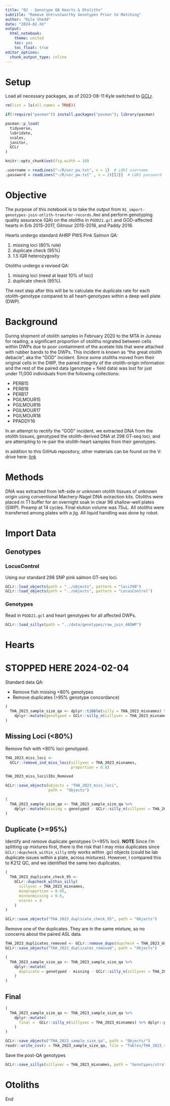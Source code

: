 ```yaml
---
title: "02 - Genotype QA Hearts & Otoliths"
subtitle: "Remove Untrustworthy Genotypes Prior to Matching"
author: "Kyle Shedd"
date: "2024-02-XX"
output:
  html_notebook:
    theme: united
    toc: yes
    toc_float: true
editor_options: 
  chunk_output_type: inline
---
```


# Setup

Load all necessary packages, as of 2023-08-11 Kyle switched to [GCLr](https://github.com/commfish/GCLr).
```r
rm(list = ls(all.names = TRUE))

if(!require("pacman")) install.packages("pacman"); library(pacman)

pacman::p_load(
  tidyverse,
  lubridate,
  scales,
  janitor,
  GCLr
)

knitr::opts_chunk$set(fig.width = 10)

.username = readLines("~/R/usr_pw.txt", n = 1)  # LOKI username
.password = readLines("~/R/usr_pw.txt" , n = 2)[[2]]  # LOKI password
```

# Objective

The purpose of this notebook is to take the output from `01_import-genotypes-join-otlith-transfer-records.Rmd` and perform genotyping quality assurance (QA) on the otoliths in `PGOD21.gcl` and GOD-affected hearts in Erb 2015-2017, Gilmour 2015-2018, and Paddy 2016.

Hearts undergo standard AHRP PWS Pink Salmon QA:  

  1) missing loci (80% rule)
  2) duplicate check (95%)
  3) 1.5 IQR heterozygosity

Otoliths undergo a revised QA:  

  1) missing loci (need at least 10% of loci)
  2) duplicate check (95%).

The next step after this will be to calculate the duplicate rate for each otolith-genotype compared to all heart-genotypes within a deep well plate (DWP).

# Background

During shipment of otolith samples in February 2020 to the MTA in Juneau for reading, a significant proportion of otoliths migrated between cells within DWPs due to poor containment of the acetate lids that were attached with rubber bands to the DWPs. This incident is known as "the great otolith debacle", aka the "GOD" incident. Since some otoliths moved from their original cells in the DWP, the paired integrity of the otolith-origin information and the rest of the paired data (genotype + field data) was lost for just under 11,000 individuals from the following collections:  

  * PERB15
  * PERB16
  * PERB17
  * PGILMOUR15
  * PGILMOUR16
  * PGILMOUR17
  * PGILMOUR18
  * PPADDY16

In an attempt to rectify the "GOD" incident, we extracted DNA from the otolith tissues, genotyped the otolith-derived DNA at 298 GT-seq loci, and are attempting to re-pair the otolith-heart samples from their genotypes.  

In addition to this GitHub repository, other materials can be found on the V: drive here:
[link](V:\Lab\Loki\Collection raw data sheets\Pink\Otolith Extravaganza\GOD Event 2020_2021)

# Methods

DNA was extracted from left-side or unknown otolith tissues of unknown origin using conventional Machery-Nagel DNA extraction kits. Otoliths were placed in T1 buffer for an overnight soak in clear 96 shallow-well plates (SWP). Preamp at 14 cycles. Final elution volume was 75uL. All otoliths were transferred among plates with a jig. All liquid handling was done by robot.

# Import Data

## Genotypes

### LocusControl

Using our standard 298 SNP pink salmon GT-seq loci.
```r
GCLr::load_objects(path = "../objects", pattern = "loci298")
GCLr::load_objects(path = "../objects", pattern = "LocusControl")
```

### Genotypes

Read in `PGOD21.gcl` and heart genotypes for all affected DWPs.
```r
GCLr::load_sillys(path = "../data/genotypes/raw_join_48DWP")
```

# Hearts

# STOPPED HERE 2024-02-04

Standard data QA:

  * Remove fish missing <80% genotypes
  * Remove duplicates (>95% genotype concordance)

```r
(
  THA_2023_sample_size_qa <- dplyr::tibble(silly = THA_2023_mixnames) %>%
    dplyr::mutate(genotyped = GCLr::silly_n(sillyvec = THA_2023_mixnames) %>% dplyr::pull(n))
)
```

## Missing Loci (<80%)

Remove fish with <80% loci genotyped.
```r
THA_2023_miss_loci <-
  GCLr::remove_ind_miss_loci(sillyvec = THA_2023_mixnames,
                             proportion = 0.8)

THA_2023_miss_loci$IDs_Removed

GCLr::save_objects(objects = "THA_2023_miss_loci",
                   path =  "Objects")

(
  THA_2023_sample_size_qa <- THA_2023_sample_size_qa %>%
    dplyr::mutate(missing = genotyped - GCLr::silly_n(sillyvec = THA_2023_mixnames) %>% dplyr::pull(n))
)
```

## Duplicate (>=95%)

Identify and remove duplicate genotypes (>=95% loci).
**NOTE** Since I'm splitting up mixtures first, there is the risk that I may miss duplicates since `GCLr::dupcheck_within_silly` only works within .gcl objects (could be lab duplicate issues within a plate, across mixtures). However, I compared this to K212 QC, and we identified the same two duplicates.
```r
(
  THA_2023_duplicate_check_95 <-
    GCLr::dupcheck_within_silly(
      sillyvec = THA_2023_mixnames,
      minproportion = 0.95,
      minnonmissing = 0.6,
      ncores = 4
    )
)

GCLr::save_objects("THA_2023_duplicate_check_95", path = "Objects")
```

Remove one of the duplicates. They are in the same mixture, so no concerns about the paired ASL data.
```r
THA_2023_duplicates_removed <- GCLr::remove_dups(dupcheck = THA_2023_duplicate_check_95, remove_both = FALSE)
GCLr::save_objects("THA_2023_duplicates_removed", path = "Objects")

(
  THA_2023_sample_size_qa <- THA_2023_sample_size_qa %>%
    dplyr::mutate(
      duplicate = genotyped - missing - GCLr::silly_n(sillyvec = THA_2023_mixnames) %>% dplyr::pull(n)
    )
)
```

## Final

```r
(
  THA_2023_sample_size_qa <- THA_2023_sample_size_qa %>%
    dplyr::mutate(
      final =  GCLr::silly_n(sillyvec = THA_2023_mixnames) %>% dplyr::pull(n)
    )
)

GCLr::save_objects("THA_2023_sample_size_qa", path = "Objects/")
readr::write_csv(x = THA_2023_sample_size_qa, file = "Tables/THA_2023_sample_size_qa.csv")
```

Save the post-QA genotypes
```r
GCLr::save_sillys(sillyvec = THA_2023_mixnames, path = "Genotypes/strata_postQA/")
```

# Otoliths


End